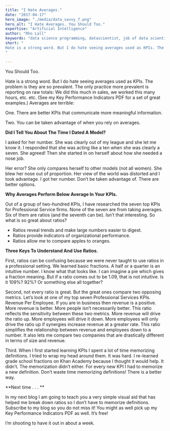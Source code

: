 ```yaml
---
title: "I Hate Averages."
date: "2017-04-17"
hero_image: "./media/data_savvy_7.png"
hero_alt: "I Hate Averages. You Should Too."
expertise: "Artificial Intelligence"
author: "Rho Lall"
keywords: "data science programming, datascientist, job of data scientist, data driven insights, data driven solutions"
short: "
Hate is a strong word. But I do hate seeing averages used as KPIs. The problem is . . .
"

---
```


You Should Too.
 
Hate is a strong word. But I do hate seeing averages used as KPIs. The problem is they are so prevalent. The only practice more prevalent is reporting on raw totals: We did this much in sales, we worked this many hours, etc. etc. (See my Key Performance Indicators PDF for a set of great examples.) Averages are terrible:

One. There are better KPIs that communicate more meaningful information.

Two. You can be taken advantage of when you rely on averages.

**Did I Tell You About The Time I Dated A Model?**

I asked for her number. She was clearly out of my league and she let me know it. I responded that she was acting like a ten when she was clearly a seven. She agreed! Then she started in on herself about how she needed a nose job.

Her error? She only compares herself to other models (not all women). She blew her nose out of proportion. Her view of the world was distorted and I took advantage. I got her number.
Don’t be taken advantage of. There are better options.

**Why Averages Perform Below Average In Your KPIs.**

Out of a group of two-hundred KPIs, I have researched the seven top KPIs for Professional Service firms. None of the seven are from taking averages. Six of them are ratios (and the seventh can be). Isn’t that interesting. So what is so great about ratios?

- Ratios reveal trends and make large numbers easier to digest.
- Ratios provide indicators of organizational performance.
- Ratios allow me to compare apples to oranges.
 

**Three Keys To Understand And Use Ratios.**

First, ratios can be confusing because we were never taught to use ratios in a professional setting. We learned basic fractions. A half or a quarter is an intuitive number. I know what that looks like. I can imagine a pie which gives a fraction meaning. But if a ratio comes out to be 1.09, that is not intuitive. Is it 109%? 92%? Or something else all together?

Second, not every ratio is great. But the great ones compare two opposing metrics. Let’s look at one of my top seven Professional Services KPIs. Revenue Per Employee. If you are in business then revenue is a positive. More revenue is better. More people isn’t necessarily better. This ratio reflects the sensitivity between these two metrics. More revenue will drive the ratio up. More employees will drive it down. More employees will only drive the ratio up if synergies increase revenue at a greater rate. This ratio simplifies the relationship between revenue and employees down to a number. It also lets me compare two companies that are drastically different in terms of size and revenue.

Third. When I first started learning KPIs I spent a lot of time memorizing definitions. I tried to wrap my head around them. It was hard. I re-learned grade school fractions on Khan Academy because I thought it would help. It didn’t. The memorization didn’t either. For every new KPI I had to memorize a new definition. Don’t waste time memorizing definitions!
There is a better way.

**Next time . . . **

In my next blog I am going to teach you a very simple visual aid that has helped me break down ratios so I don’t have to memorize definitions. Subscribe to my blog so you do not miss it! You might as well pick up my Key Performance Indicators PDF as well. It’s free!
 
I’m shooting to have it out in about a week.
